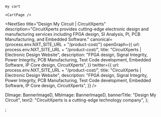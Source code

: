 <ProductStyle>
  <Banner banner={banner} />
  <div className="product-content">
    <ProductsPage />

    my cart

    <CartPage />

  </div>
</ProductStyle>

<NextSeo
  title="Design My Circuit | CircuitXperts"
  description="CircuitXperts provides cutting-edge electronic design and manufacturing services including FPGA design, SI Analysis, PI, PCB Manufacturing, and Embedded Software."
  canonical={process.env.NXT_SITE_URL + "/product-cost/"}
  openGraph={{
    url: process.env.NXT_SITE_URL + "/product-cost/",
    title: "CircuitXperts | Electronic Design Website",
    description:
      "FPGA design, Signal Integrity, Power Integrity, PCB Manufacturing, Test Code development, Embedded Software, IP Core design, CircuitXperts",
  }}
  twitter={{
    url: process.env.NXT_SITE_URL + "/product-cost/",
    title: "CircuitXperts | Electronic Design Website",
    description:
      "FPGA design, Signal Integrity, Power Integrity, PCB Manufacturing, Test Code development, Embedded Software, IP Core design, CircuitXperts",
  }}
/>


  DImage: BannerImageD,
  MbImage: BannerImageD,
  bannerTitle: "Design My Circuit",
  text2: "CircuitXperts is a cutting-edge technology company",
};


;
